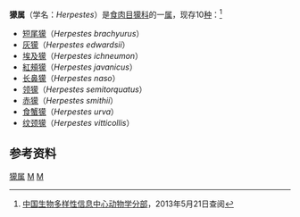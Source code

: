 {{Automatic taxobox
| taxon = Herpestes
| authority = [[约翰·卡尔·威廉·伊利格|Illiger]]，1811
| image = Herpestes edwardsii at Hyderaba.jpg
| image_caption = [[灰獴|灰獴]]（''Herpestes edwardsii''）
| range_map = Herpestes.png
}}
'''獴属'''（学名：''Herpestes''）是[[食肉目|食肉目]][[獴科|獴科]]的一[[属_(生物)|属]]，现存10[[物种|种]]：<ref>[http://zd1.brim.ac.cn/Mnamelist.asp?x_L_name=Herpestes&z_L_name=LIKE%2C%27%25%2C%25%27 中国生物多样性信息中心动物学分部]{{dead link|date=2018年3月 |bot=InternetArchiveBot |fix-attempted=yes }}，2013年5月21日查阅</ref>
*[[短尾獴|短尾獴]]（''Herpestes brachyurus''）
*[[灰獴|灰獴]]（''Herpestes edwardsii''）
*[[埃及獴|埃及獴]]（''Herpestes ichneumon''）
*[[紅頰獴|紅頰獴]]（''Herpestes javanicus''）
*[[长鼻獴|长鼻獴]]（''Herpestes naso''）
*[[领獴|领獴]]（''Herpestes semitorquatus''）
*[[赤獴|赤獴]]（''Herpestes smithii''）
*[[食蟹獴|食蟹獴]]（''Herpestes urva''）
*[[纹颈獴|纹颈獴]]（''Herpestes vitticollis''）

==参考资料==
{{reflist}}
{{taxonbar}}
[[Category:獴属|]]
[[Category:1811年描述的分类群|M]]
[[Category:獴科|M]]